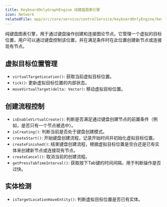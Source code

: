 ```yaml
---
title: KeyboardOnlyGraphEngine 纯键盘图表引擎
icon: Network
relatedFile: app/src/core/service/controlService/keyboardOnlyEngine/keyboardOnlyGraphEngine.tsx
---
```


纯键盘图表引擎，用于通过键盘操作创建和连接图论节点。它管理一个虚拟的目标位置，用户可以通过键盘控制该位置，并在满足条件时在此位置创建新节点或连接现有节点。

## 虚拟目标位置管理

- `virtualTargetLocation()`: 获取当前虚拟目标位置。
- `tick()`: 更新虚拟目标位置的内部状态。
- `moveVirtualTarget(delta: Vector)`: 移动虚拟目标位置。

## 创建流程控制

- `isEnableVirtualCreate()`: 判断是否满足通过键盘创建节点的前置条件（例如，是否只有一个节点被选中）。
- `isCreating()`: 判断当前是否处于键盘创建模式。
- `createStart()`: 开始键盘创建流程，记录开始时间并初始化虚拟目标位置。
- `createFinished()`: 结束键盘创建流程，根据虚拟目标位置是空白还是已有实体来创建新节点或连接现有节点。
- `createCancel()`: 取消当前的创建流程。
- `getPressTabTimeInterval()`: 获取按下Tab键的时间间隔，用于判断操作是否过快。

## 实体检测

- `isTargetLocationHaveEntity()`: 判断虚拟目标位置是否已有实体。

